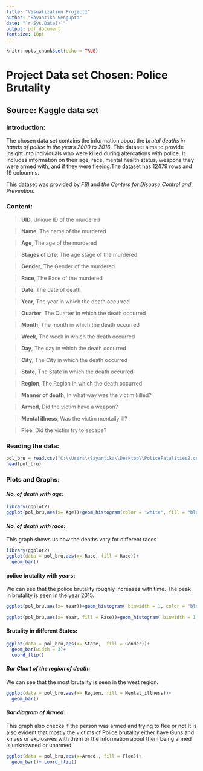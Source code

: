 ---
title: "Visualization Project1"
author: "Sayantika Sengupta"
date: "`r Sys.Date()`"
output: pdf_document
fontsize: 18pt
---

```{r setup, include=FALSE}
knitr::opts_chunk$set(echo = TRUE)
```
# __Project Data set Chosen:__  Police Brutality


## __Source:__ Kaggle data set


### Introduction:
The chosen data set contains the information about the _brutal deaths in hands of police in the years 2000 to 2016_. This dataset aims to provide insight into individuals who were killed during altercations with police. It includes information on their age, race, mental health status, weapons they were armed with, and if they were fleeing.The dataset has 12479 rows and 19 coloumns.


This dataset was provided by *FBI* and *the Centers for Disease Control and Prevention*. 


### Content:
> **UID**, Unique ID of the murdered

> **Name**, The name of the murdered

> **Age**, The age of the murdered

> **Stages of Life**, The age stage of the murdered

> **Gender**, The Gender of the murdered 

> **Race**, The Race of the murdered

> **Date**, The date of death

> **Year**, The year in which the death occurred

> **Quarter**, The Quarter in which the death occurred

> **Month**, The month in which the death occurred

> **Week**, The week in which the death occurred

> **Day**, The day in which the death occurred

> **City**, The City in which the death occurred

> **State**, The State in which the death occurred

> **Region**, The Region in which the death occurred

> **Manner of death**, In what way was the victim killed?

> **Armed**, Did the victim have a weapon?

> **Mental illness**, Was the victim mentally ill?

> **Flee**, Did the victim try to escape?

### Reading the data:

```{r, echo = FALSE}
pol_bru = read.csv("C:\\Users\\Sayantika\\Desktop\\PoliceFatalities2.csv")
head(pol_bru)
```

### Plots and Graphs:

#### *No. of death with age*:
```{r,echo = FALSE}
library(ggplot2)
ggplot(pol_bru,aes(x= Age))+geom_histogram(color = "white", fill = "blue") 
```

#### *No. of death with race*:
This graph shows us how the deaths vary for different races.

```{r,echo = FALSE}
library(ggplot2)
ggplot(data = pol_bru,aes(x= Race, fill = Race))+
  geom_bar()

```


#### police brutality with years:
We can see that the police brutality roughly increases with time. The peak in brutality is seen in the year 2015.

```{r,echo = FALSE}
ggplot(pol_bru,aes(x= Year))+geom_histogram( binwidth = 1, color = "blue", fill = "sky blue")
```

```{r,echo = FALSE}
ggplot(pol_bru,aes(x= Year, fill = Race))+geom_histogram( binwidth = 1, color = "white")
```

#### Brutality in different States:
```{r,echo=FALSE}
ggplot(data = pol_bru,aes(x= State,  fill = Gender))+
  geom_bar(width = 3)+
  coord_flip()
```

#### *Bar Chart of the region of death*:

We can see that the most brutality is seen in the west region. 

```{r,echo=FALSE}
ggplot(data = pol_bru,aes(x= Region, fill = Mental_illness))+
  geom_bar()
```

#### *Bar diagram of Armed*:
This graph also checks if the person was armed and trying to flee or not.It is also evident that mostly the victims of Police brutality either have Guns and knives or explosives with them or the information about them being armed is unknowned or unarmed.

```{r, echo = FALSE}
ggplot(data = pol_bru,aes(x=Armed , fill = Flee))+
  geom_bar()+ coord_flip()
```
